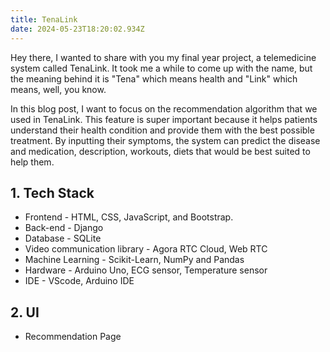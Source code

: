 ```yaml
---
title: TenaLink
date: 2024-05-23T18:20:02.934Z
---
```


Hey there, I wanted to share with you my final year project, a telemedicine system called TenaLink. It took me a while to come up with the name, but the meaning behind it is "Tena" which means health and "Link" which means, well, you know.

In this blog post, I want to focus on the recommendation algorithm that we used in TenaLink. This feature is super important because it helps patients understand their health condition and provide them with the best possible treatment. By inputting their symptoms, the system can predict the disease and medication, description, workouts, diets that would be best suited to help them.

## **1. Tech Stack**

* Frontend - HTML, CSS, JavaScript, and Bootstrap.
* Back-end - Django
* Database - SQLite
* Video communication library - Agora RTC Cloud, Web RTC
* Machine Learning - Scikit-Learn, NumPy and Pandas
* Hardware - Arduino Uno, ECG sensor, Temperature sensor
* IDE - VScode, Arduino IDE

## **2. UI**

* Recommendation Page

<CaptionedImage imgUrl="/homee.png" caption="Recommendation Page" />
